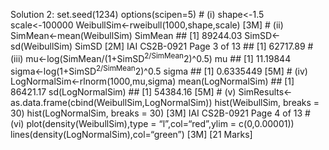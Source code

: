 Solution 2:
set.seed(1234)
options(scipen=5)
# (i)
shape<-1.5
scale<-100000
WeibullSim<-rweibull(1000,shape,scale) [3M]
# (ii)
SimMean<-mean(WeibullSim)
SimMean
## [1] 89244.03
SimSD<-sd(WeibullSim)
SimSD [2M]
IAI CS2B-0921
Page 3 of 13
## [1] 62717.89
# (iii)
mu<-log(SimMean/(1+SimSD^2/SimMean^2)^0.5)
mu
## [1] 11.19844
sigma<-log(1+SimSD^2/SimMean^2)^0.5
sigma
## [1] 0.6335449 [5M]
# (iv)
LogNormalSim<-rlnorm(1000,mu,sigma)
mean(LogNormalSim)
## [1] 86421.17
sd(LogNormalSim)
## [1] 54384.16 [5M]
# (v)
SimResults<-as.data.frame(cbind(WeibullSim,LogNormalSim))
hist(WeibullSim, breaks = 30)
hist(LogNormalSim, breaks = 30) [3M]
IAI CS2B-0921
Page 4 of 13
# (vi)
plot(density(WeibullSim),type = "l",col="red",ylim = c(0,0.00001))
lines(density(LogNormalSim),col="green") [3M]
 [21 Marks]
